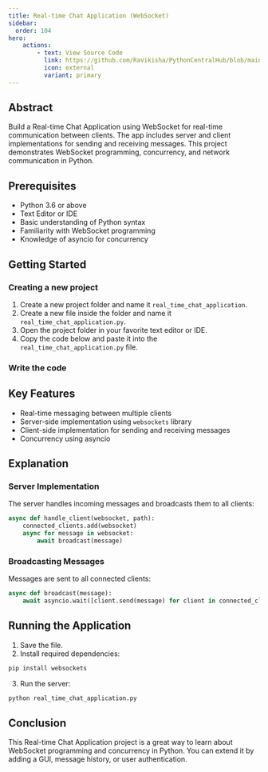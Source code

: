 ```yaml
---
title: Real-time Chat Application (WebSocket)
sidebar:
  order: 104
hero:
    actions:
        - text: View Source Code
          link: https://github.com/Ravikisha/PythonCentralHub/blob/main/projects/intermediate/real_time_chat_application.py
          icon: external
          variant: primary
---
```


## Abstract

Build a Real-time Chat Application using WebSocket for real-time communication between clients. The app includes server and client implementations for sending and receiving messages. This project demonstrates WebSocket programming, concurrency, and network communication in Python.

## Prerequisites
- Python 3.6 or above
- Text Editor or IDE
- Basic understanding of Python syntax
- Familiarity with WebSocket programming
- Knowledge of asyncio for concurrency

## Getting Started
### Creating a new project
1. Create a new project folder and name it `real_time_chat_application`.
2. Create a new file inside the folder and name it `real_time_chat_application.py`.
3. Open the project folder in your favorite text editor or IDE.
4. Copy the code below and paste it into the `real_time_chat_application.py` file.

### Write the code
<FileCode file="projects/intermediate/real_time_chat_application.py" lang="python" title="real_time_chat_application.py" showLineNumbers={1} />

## Key Features
- Real-time messaging between multiple clients
- Server-side implementation using `websockets` library
- Client-side implementation for sending and receiving messages
- Concurrency using asyncio

## Explanation

### Server Implementation
The server handles incoming messages and broadcasts them to all clients:
```python title="real_time_chat_application.py" showLineNumbers={1}
async def handle_client(websocket, path):
    connected_clients.add(websocket)
    async for message in websocket:
        await broadcast(message)
```

### Broadcasting Messages
Messages are sent to all connected clients:
```python title="real_time_chat_application.py" showLineNumbers={1}
async def broadcast(message):
    await asyncio.wait([client.send(message) for client in connected_clients])
```

## Running the Application
1. Save the file.
2. Install required dependencies:
```bash
pip install websockets
```
3. Run the server:
```bash
python real_time_chat_application.py
```

## Conclusion
This Real-time Chat Application project is a great way to learn about WebSocket programming and concurrency in Python. You can extend it by adding a GUI, message history, or user authentication.
